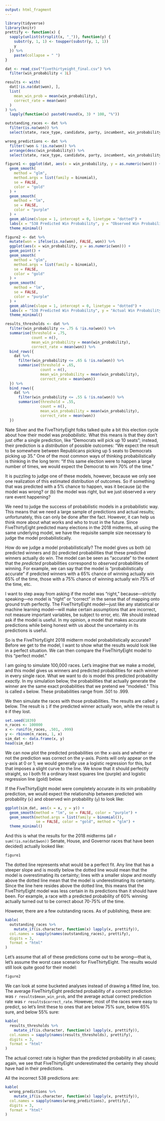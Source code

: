```yaml
---
output: html_fragment
---
```


```r
library(tidyverse)
library(knitr)
prettify <- function(x) {
  sapply(unlist(strsplit(x, "_")), function(y) {
    substr(y, 1, 1) <- toupper(substr(y, 1, 1))
    y
  }) %>% 
    paste(collapse = " ")
}

dat <- read_csv("fivethirtyeight_final.csv") %>% 
  filter(win_probability < 1L)

results <- with(
  dat[!is.na(dat$won), ],
  list(
    mean_win_prob = mean(win_probability),
    correct_rate = mean(won)
  )
) %>% 
  lapply(function(x) paste0(round(x, 3) * 100, "%"))

outstanding_races <- dat %>% 
  filter(is.na(won)) %>% 
  select(state, race_type, candidate, party, incumbent, win_probability)

wrong_predictions <- dat %>% 
  filter(!won & !is.na(won)) %>% 
  arrange(desc(win_probability)) %>% 
  select(state, race_type, candidate, party, incumbent, win_probability)

figure1 <- ggplot(dat, aes(x = win_probability, y = as.numeric(won))) +
  geom_smooth(
    method = "glm", 
    method.args = list(family = binomial), 
    se = FALSE,
    color = "gold"
  ) +
  geom_smooth(
    method = "lm",
    se = FALSE,
    color = "purple"
  ) +
  geom_abline(slope = 1, intercept = 0, linetype = "dotted") +
  labs(x = "538 Predicted Win Probability", y = "Observed Win Probability") +
  theme_minimal()

figure2 <- dat %>% 
  mutate(won = ifelse(is.na(won), FALSE, won)) %>% 
  ggplot(aes(x = win_probability, y = as.numeric(won))) +
  geom_point() +
  geom_smooth(
    method = "glm", 
    method.args = list(family = binomial),
    se = FALSE,
    color = "gold"
  ) +
  geom_smooth(
    method = "lm",
    se = FALSE,
    color = "purple"
  ) +
  geom_abline(slope = 1, intercept = 0, linetype = "dotted") +
  labs(x = "538 Predicted Win Probability", y = "Actual Win Probability") +
  theme_minimal()

results_thresholds <- dat %>% 
  filter(win_probability <= .75 & !is.na(won)) %>% 
  summarise(threshold = .75,
            count = n(),
            mean_win_probability = mean(win_probability),
            correct_rate = mean(won)) %>% 
  bind_rows({
    dat %>% 
      filter(win_probability <= .65 & !is.na(won)) %>% 
      summarise(threshold = .65,
                count = n(),
                mean_win_probability = mean(win_probability),
                correct_rate = mean(won))
  }) %>% 
  bind_rows({
    dat %>% 
      filter(win_probability <= .55 & !is.na(won)) %>% 
      summarise(threshold = .55,
                count = n(),
                mean_win_probability = mean(win_probability),
                correct_rate = mean(won))
  })
```

Nate Silver and the FiveThirtyEight folks talked quite a bit this election cycle about how their model was *probabilistic.* What this means is that they don't just offer a single prediction, like "Democrats will pick up 10 seats"; instead, their prediction is a *distribution* of possible outcomes: "We expect the result to be somewhere between Republicans picking up 5 seats to Democrats picking up 35." One of the most common ways of thinking probabilistically is thinking in the long term: "If this same election were to happen a large number of times, we would expect the Democrat to win 70% of the time."  

It is puzzling to judge one of these models, however, because we only see one realization of this estimated distribution of outcomes. So if something that was predicted with a 5% chance to happen, was it because (a) the model was wrong? or (b) the model was right, but we just observed a very rare event happening?  

We need to judge the success of probabilistic models in a probabilistic way. This means that we need a large sample of predictions and actual results; unfortunately, this can only be done after the fact. However, it can help us think more about what works and who to trust in the future. Since FiveThirtyEight predicted many elections in the 2018 midterms, all using the same underlying model, we have the requisite sample size necessary to judge the model probabilistically.  

How do we judge a model probabilistically? The model gives us both (a) predicted winners and (b) predicted probabilities that these predicted winners actually do win. The model can be seen as "accurate" to the extent that the *predicted* probabilities correspond to *observed* probabilities of winning. For example, we can say that the model is "probabilistically accurate" if predicted winners with a 65% chance of winning actually win 65% of the time, those with a 75% chance of winning actually win 75% of the time, etc.  

I want to step away from asking if the model was "right," because—strictly speaking—no model is "right" or "correct" in the sense that of mapping onto ground truth perfectly. The FiveThirtyEight model—just like any statistical or machine learning model—will make certain assumptions that are incorrect, not measure important variables, be subject to error, etc. We should instead ask if the model is useful. In my opinion, a model that makes accurate predictions while being honest with us about the uncertainty in its predictions is useful.  

So is the FiveThirtyEight 2018 midterm model probabilistically accurate? Before we get to the model, I want to show what the results would look like in a perfect situation. We can then compare the FiveThirtyEight model to this "perfect model."  

I am going to simulate 100,000 races. Let's imagine that we make a model, and this model gives us winners and predicted probabilities for each winner in every single race. What we want to do is model this predicted probability *exactly.* In my simulation below, the probabilities that actually generate the winner are the same exact probabilities that we pretend we "modeled." This is called `x` below. These probabilities range from .501 to .999.  

We then simulate the races with those probabilities. The results are called `y` below. The result is `1` if the predicted winner actually won, while the result is `0` if they lost.  

```r
set.seed(1839)
n_races <- 100000
x <- runif(n_races, .501, .999)
y <- rbinom(n_races, 1, x)
sim_dat <- data.frame(x, y)
head(sim_dat)
```

We can now plot the predicted probabilities on the x-axis and whether or not the prediction was correct on the y-axis. Points will only appear on the y-axis at 0 or 1; we would generally use a logistic regression for this, but that imposes a slight curve to the line. We know that it should perfectly straight, so I both fit a ordinary least squares line (purple) and logistic regression line (gold) below.  

If the FiveThirtyEight model were completely accurate in its win probability prediction, we would expect the relationship between predicted win probability (`x`) and observed win probability (`y`) to look like:  

```r
ggplot(sim_dat, aes(x = x, y = y)) +
  geom_smooth(method = "lm", se = FALSE, color = "purple") +
  geom_smooth(method.args = list(family = binomial()), 
              se = FALSE, color = "gold", method = "glm") +
  theme_minimal()
```

And this is what the results for the 2018 midterms (all `r sum(!is.na(dat$won))` Senate, House, and Governor races that have been decided) actually looked like:  

```r
figure1
```

The dotted line represents what would be a perfect fit. Any line that has a steeper slope and is mostly below the dotted line would mean that the model is overestimating its certainty; lines with a smaller slopw and mostly above the dotted line mean that the model is underestimating its certainty. Since the line here resides above the dotted line, this means that the FiveThirtyEight model was less certain in its predictions than it should have been. For example, a race with a predicted probability of 60% winning actually turned out to be correct about 70-75% of the time.  

However, there are a few outstanding races. As of publishing, these are:  

<div align="center">
```r
kable(
  outstanding_races %>% 
    mutate_if(is.character, function(x) lapply(x, prettify)),
  col.names = sapply(names(outstanding_races), prettify),
  digits = 3,
  format = "html"
)
```
</div>

Let's assume that all of these predictions come out to be wrong—that is, let's assume the worst case scenario for FiveThirtyEight. The results would still look quite good for their model:  

```r
figure2
```

We can look at some bucketed analyses instead of drawing a fitted line, too. The average FiveThirtyEight predicted probability of a correct prediction was `r results$mean_win_prob`, and the average actual correct prediction rate was `r results$correct_rate`. However, most of the races were easy to predict, so let's limit these to ones that are below 75% sure, below 65% sure, and below 55% sure:  

<div align="center">
```r
kable(
  results_thresholds %>% 
    mutate_if(is.character, function(x) lapply(x, prettify)),
  col.names = sapply(names(results_thresholds), prettify),
  digits = 3,
  format = "html"
)
```
</div>

The actual correct rate is higher than the predicted probability in all cases; again, we see that FiveThirtyEight underestimated the certainty they should have had in their predictions.  












All the incorrect 538 predictions are:  

<div align="center">
```r
kable(
  wrong_predictions %>% 
    mutate_if(is.character, function(x) lapply(x, prettify)),
  col.names = sapply(names(wrong_predictions), prettify),
  digits = 3,
  format = "html"
)
```
</div>

